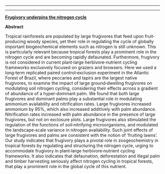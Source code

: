 

___________________________________________________________________________________________________

___________________________________________________________________________________________________


[**Frugivory underpins the nitrogen cycle**](https://besjournals.onlinelibrary.wiley.com/doi/full/10.1111/1365-2435.13707)

**Abstract**

Tropical rainforests are populated by large frugivores that feed upon fruit‐producing woody species, yet their role in regulating the cycle of globally important biogeochemical elements such as nitrogen is still unknown. This is particularly relevant because tropical forests play a prominent role in the nitrogen cycle and are becoming rapidly defaunated. Furthermore, frugivory is not considered in current plant‐large herbivore‐nutrient cycling frameworks exclusively focused on grazers and browsers.
Here we used a long‐term replicated paired control‐exclusion experiment in the Atlantic Forest of Brazil, where peccaries and tapirs are the largest native frugivores, to examine the impact of large ground‐dwelling frugivores on modulating soil nitrogen cycling, considering their effects across a gradient of abundance of a hyper‐dominant palm.
We found that both large frugivores and dominant palms play a substantial role in modulating ammonium availability and nitrification rates. Large frugivores increased ammonium by 95%, which also increased additively with palm abundance. Nitrification rates increased with palm abundance in the presence of large frugivores, but not on exclosure plots. Large frugivores also stimulated the regulation of the functions of soil‐nitrifying microorganisms, and modulated the landscape‐scale variance in nitrogen availability. Such joint effects of large frugivores and palms are consistent with the notion of ‘fruiting lawns’.
Our study indicates that frugivory plays a pivotal role in zoogeochemistry in tropical forests by regulating and structuring the nitrogen cycle, urging to accommodate frugivory in plant‐large herbivore‐nutrient cycling frameworks. It also indicates that defaunation, deforestation and illegal palm and timber harvesting seriously affect nitrogen cycling in tropical forests, that play a prominent role in the global cycle of this nutrient.

